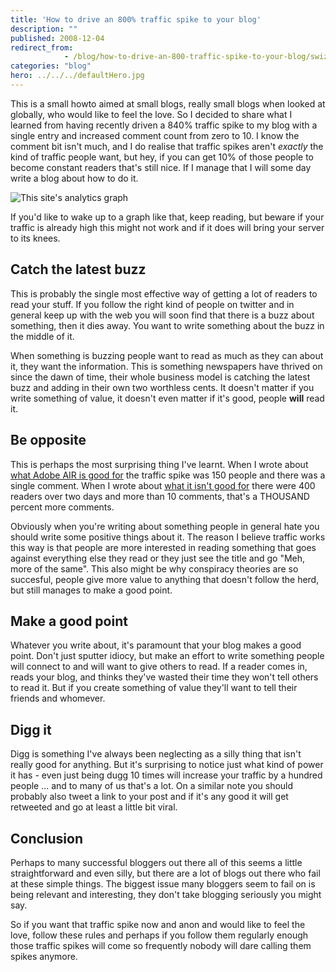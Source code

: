 ```yaml
---
title: 'How to drive an 800% traffic spike to your blog'
description: ""
published: 2008-12-04
redirect_from: 
            - /blog/how-to-drive-an-800-traffic-spike-to-your-blog/swizec/34
categories: "blog"
hero: ../../../defaultHero.jpg
---
```


This is a small howto aimed at small blogs, really small blogs when looked at globally, who would like to feel the love. So I decided to share what I learned from having recently driven a 840% traffic spike to my blog with a single entry and increased comment count from zero to 10. I know the comment bit isn't much, and I do realise that traffic spikes aren't _exactly_ the kind of traffic people want, but hey, if you can get 10% of those people to become constant readers that's still nice. If I manage that I will some day write a blog about how to do it.

![](http://swizec.com/images/collection/39.jpg "This site's analytics graph")

If you'd like to wake up to a graph like that, keep reading, but beware if your traffic is already high this might not work and if it does will bring your server to its knees.

## Catch the latest buzz

This is probably the single most effective way of getting a lot of readers to read your stuff. If you follow the right kind of people on twitter and in general keep up with the web you will soon find that there is a buzz about something, then it dies away. You want to write something about the buzz in the middle of it.

When something is buzzing people want to read as much as they can about it, they want the information. This is something newspapers have thrived on since the dawn of time, their whole business model is catching the latest buzz and adding in their own two worthless cents. It doesn't matter if you write something of value, it doesn't even matter if it's good, people **will** read it.

## Be opposite

This is perhaps the most surprising thing I've learnt. When I wrote about [what Adobe AIR is good for](http://swizec.com/blog/five-reasons-you-should-develop-in-adobe-air/2/396) the traffic spike was 150 people and there was a single comment. When I wrote about [what it isn't good for](http://swizec.com/blog/five-reasons-a-developer-should-avoid-adobe-air/2/397) there were 400 readers over two days and more than 10 comments, that's a THOUSAND percent more comments.

Obviously when you're writing about something people in general hate you should write some positive things about it. The reason I believe traffic works this way is that people are more interested in reading something that goes against everything else they read or they just see the title and go "Meh, more of the same". This also might be why conspiracy theories are so succesful, people give more value to anything that doesn't follow the herd, but still manages to make a good point.

## Make a good point

Whatever you write about, it's paramount that your blog makes a good point. Don't just sputter idiocy, but make an effort to write something people will connect to and will want to give others to read. If a reader comes in, reads your blog, and thinks they've wasted their time they won't tell others to read it. But if you create something of value they'll want to tell their friends and whomever.

## Digg it

Digg is something I've always been neglecting as a silly thing that isn't really good for anything. But it's surprising to notice just what kind of power it has - even just being dugg 10 times will increase your traffic by a hundred people ... and to many of us that's a lot. On a similar note you should probably also tweet a link to your post and if it's any good it will get retweeted and go at least a little bit viral.

## Conclusion

Perhaps to many successful bloggers out there all of this seems a little straightforward and even silly, but there are a lot of blogs out there who fail at these simple things. The biggest issue many bloggers seem to fail on is being relevant and interesting, they don't take blogging seriously you might say.

So if you want that traffic spike now and anon and would like to feel the love, follow these rules and perhaps if you follow them regularly enough those traffic spikes will come so frequently nobody will dare calling them spikes anymore.
